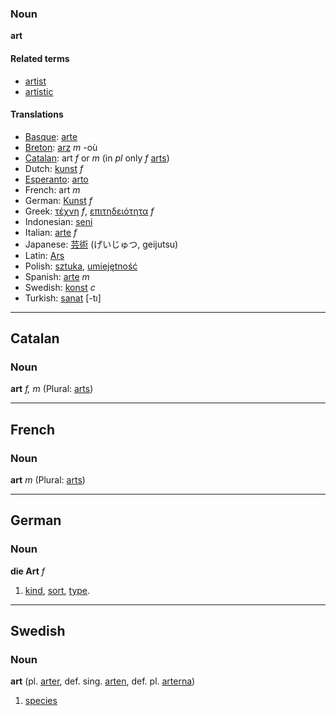 ===Noun===
'''art'''

====Related terms====
*[[artist]]
*[[artistic]]

====Translations====
*[[Basque]]: [[arte]]
*[[Breton]]: [[arz]] ''m'' -où
*[[Catalan]]: art ''f'' or ''m'' (in ''pl'' only ''f'' [[arts]])
*Dutch: [[kunst]] ''f''
*[[Esperanto]]: [[arto]]
*French: art ''m''
*German: [[Kunst]] ''f''
*Greek: [[τέχνη]] ''f'', [[επιτηδειότητα]] ''f''
*Indonesian: [[seni]]
*Italian: [[arte]] ''f''
*Japanese: [[芸術]] (げいじゅつ, geijutsu)
*Latin: [[Ars]]
*Polish: [[sztuka]], [[umiejętność]]
*Spanish: [[arte]] ''m''
*Swedish: [[konst]] ''c''
*Turkish: [[sanat]] [-tı]

----
== Catalan ==
=== Noun ===
'''art''' ''f, m'' (Plural: [[arts]])

----
== French ==
=== Noun ===
'''art''' ''m'' (Plural: [[arts]])

----
== German ==
=== Noun ===
'''die Art''' ''f''

# [[kind]], [[sort]], [[type]].

----
== Swedish ==
===Noun===
'''art''' (pl. [[arter]], def. sing. [[arten]], def. pl. [[arterna]])

# [[species]]